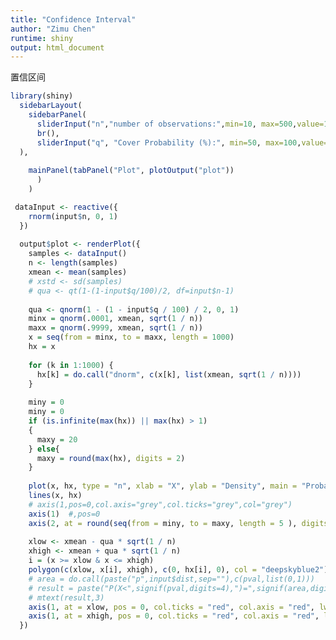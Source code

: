 ```yaml
---
title: "Confidence Interval"
author: "Zimu Chen"
runtime: shiny
output: html_document
---
```


置信区间

```r
library(shiny)
  sidebarLayout(
    sidebarPanel(
      sliderInput("n","number of observations:",min=10, max=500,value=100, step=30),
      br(),
      sliderInput("q", "Cover Probability (%):", min=50, max=100,value=95, step=1)
  ), 
      
    mainPanel(tabPanel("Plot", plotOutput("plot")) 
      )
    )

 dataInput <- reactive({
    rnorm(input$n, 0, 1)
  })
  
  output$plot <- renderPlot({
    samples <- dataInput()
    n <- length(samples)
    xmean <- mean(samples)
    # xstd <- sd(samples)
    # qua <- qt(1-(1-input$q/100)/2, df=input$n-1)
    
    qua <- qnorm(1 - (1 - input$q / 100) / 2, 0, 1)
    minx = qnorm(.0001, xmean, sqrt(1 / n))
    maxx = qnorm(.9999, xmean, sqrt(1 / n))
    x = seq(from = minx, to = maxx, length = 1000)
    hx = x
    
    for (k in 1:1000) {
      hx[k] = do.call("dnorm", c(x[k], list(xmean, sqrt(1 / n))))
    }
    
    miny = 0
    miny = 0
    if (is.infinite(max(hx)) || max(hx) > 1)
    {
      maxy = 20
    } else{
      maxy = round(max(hx), digits = 2)
    }
    
    plot(x, hx, type = "n", xlab = "X", ylab = "Density", main = "Probability Density", axes = FALSE, xlim = c(-1, 1) ) #,ylim=c(miny,maxy)
    lines(x, hx)
    # axis(1,pos=0,col.axis="grey",col.ticks="grey",col="grey")
    axis(1)  #,pos=0
    axis(2, at = round(seq(from = miny, to = maxy, length = 5 ), digits = 3), pos = -1)
    
    xlow <- xmean - qua * sqrt(1 / n)
    xhigh <- xmean + qua * sqrt(1 / n)
    i = (x >= xlow & x <= xhigh)
    polygon(c(xlow, x[i], xhigh), c(0, hx[i], 0), col = "deepskyblue2")
    # area = do.call(paste("p",input$dist,sep=""),c(pval,list(0,1)))
    # result = paste("P(X<",signif(pval,digits=4),")=",signif(area,digits=3))
    # mtext(result,3)
    axis(1, at = xlow, pos = 0, col.ticks = "red", col.axis = "red", lwd.ticks = 1, cex.axis = 0.8)
    axis(1, at = xhigh, pos = 0, col.ticks = "red", col.axis = "red", lwd.ticks = 1, cex.axis = 0.8 )
  })
```
